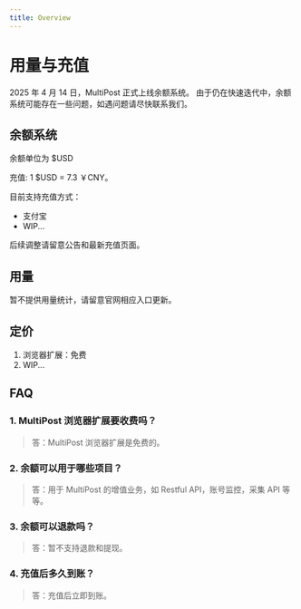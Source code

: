 ```yaml
---
title: Overview
---
```


# 用量与充值

2025 年 4 月 14 日，MultiPost 正式上线余额系统。
由于仍在快速迭代中，余额系统可能存在一些问题，如遇问题请尽快联系我们。

## 余额系统

余额单位为 $USD

充值: 1 $USD = 7.3 ￥CNY。  

目前支持充值方式：
- 支付宝
- WIP...

后续调整请留意公告和最新充值页面。  

## 用量
暂不提供用量统计，请留意官网相应入口更新。

## 定价
1. 浏览器扩展：免费
2. WIP...

## FAQ
### 1. MultiPost 浏览器扩展要收费吗？
> 答：MultiPost 浏览器扩展是免费的。

### 2. 余额可以用于哪些项目？
> 答：用于 MultiPost 的增值业务，如 Restful API，账号监控，采集 API 等等。

### 3. 余额可以退款吗？
> 答：暂不支持退款和提现。

### 4. 充值后多久到账？
> 答：充值后立即到账。
